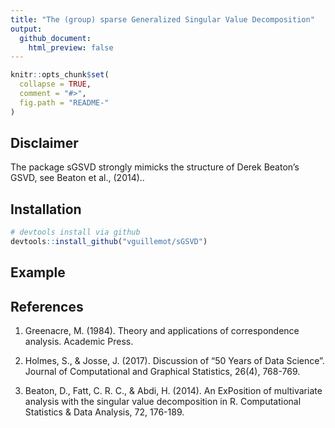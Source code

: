 ```yaml
---
title: "The (group) sparse Generalized Singular Value Decomposition"
output: 
  github_document:
    html_preview: false
---
```


```r
knitr::opts_chunk$set(
  collapse = TRUE,
  comment = "#>",
  fig.path = "README-"
)
```

## Disclaimer

The package sGSVD strongly mimicks the structure of Derek Beaton's GSVD, see Beaton et al., (2014)..

## Installation

```r
# devtools install via github
devtools::install_github("vguillemot/sGSVD")
```

## Example



## References

1. Greenacre, M. (1984). Theory and applications of correspondence analysis. Academic Press.

2. Holmes, S., & Josse, J. (2017). Discussion of “50 Years of Data Science”. Journal of Computational and Graphical Statistics, 26(4), 768-769.

3. Beaton, D., Fatt, C. R. C., & Abdi, H. (2014). An ExPosition of multivariate analysis with the singular value decomposition in R. Computational Statistics & Data Analysis, 72, 176-189.


